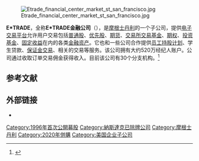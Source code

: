 {{Expand language|1=en|time=2021-02-20T09:09:21+00:00}}
{{Infobox company
| name = E*TRADE金融公司
| logo = ETrade.svg
| logo_size = 250px
| type = [[子公司|子公司]]
| industry = [[金融服務|金融服務]]
| founded = {{Start date and age|1982}}<br>美国[[加利福尼亚州|加利福尼亚州]][[帕羅奧圖|帕羅奧圖]]
| hq_location = 美国[[弗吉尼亚州|弗吉尼亚州]][[阿靈頓縣_(維吉尼亞州)|阿灵顿]]<ref>{{cite web | url=https://about.etrade.com/contact-us | title=Contact US | accessdate=2021-01-28 | archive-date=2021-01-28 | archive-url=https://web.archive.org/web/20210128190314/https://about.etrade.com/contact-us | dead-url=no }}</ref>
| key_people = Rodger Lawson（董事长）<br />Mike Pizzi（CEO）
| services = [[证券经纪人|证券经纪人]]<br />[[电子交易平台|电子交易平台]]
| parent = [[摩根士丹利|摩根士丹利]]
| website = {{URL|etrade.com}}
}}
[[File:Etrade_financial_center_market_st_san_francisco.jpg|thumb]]

'''E*TRADE'''，全称'''E*TRADE金融公司'''（{{lang-en|E*TRADE Financial Corporation}}），是[[摩根士丹利|摩根士丹利]]的一个子公司，提供[[电子交易平台|电子交易平台]]允许用户交易包括[[普通股|普通股]]、[[优先股|优先股]]、[[期货|期货]]、[[交易所交易基金|交易所交易基金]]、[[期权|期权]]、[[投资基金|投资基金]]、[[固定收益|固定收益]]在内的各类[[金融资产|金融资产]]。它也和一些公司合作提供[[員工認股制度|员工持股计划]]、学生贷款、[[保证金交易|保证金交易]]、相关的交易等服务。该公司拥有大约520万经纪人账户。公司通过收取订单交易佣金获得收入。目前该公司有30个分支机构。<ref>{{cite web | url=https://us.etrade.com/contact-us/branch-locator | title=Branch Locator | publisher=E-Trade | accessdate=2021-01-28 | archive-date=2021-02-02 | archive-url=https://web.archive.org/web/20210202105858/https://us.etrade.com/contact-us/branch-locator | dead-url=no }}</ref>

== 参考文献 ==
{{Reflist}}

== 外部链接 ==
* {{Official website|https://us.etrade.com/}}

[[Category:1996年首次公開募股|Category:1996年首次公開募股]]
[[Category:納斯達克已除牌公司|Category:納斯達克已除牌公司]]
[[Category:摩根士丹利|Category:摩根士丹利]]
[[Category:2020年併購|Category:2020年併購]]
[[Category:美国企业子公司|Category:美国企业子公司]]